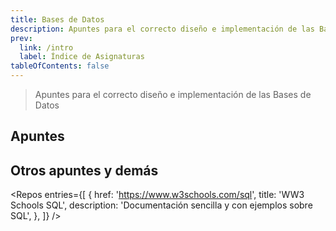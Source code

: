 ```yaml
---
title: Bases de Datos
description: Apuntes para el correcto diseño e implementación de las Bases de Datos
prev:
  link: /intro
  label: Índice de Asignaturas
tableOfContents: false
---
```



> Apuntes para el correcto diseño e implementación de las Bases de Datos

## Apuntes

<LinkCard
  title="DML DDL"
  description="Breves apuntes para el lenguaje de manipulación de datos o DML (Data Manipulation Language) y para el lenguaje de definición de datos o DDL (Data Definition Language). Comandos como CREATE, DROP, INSERT o UPDATE."
  href="/bede/apuntes/dml-ddl"
/>

## Otros apuntes y demás

<Repos
  entries={[
    {
      href: 'https://www.w3schools.com/sql',
      title: 'WW3 Schools SQL',
      description: 'Documentación sencilla y con ejemplos sobre SQL',
    },
  ]}
/>
